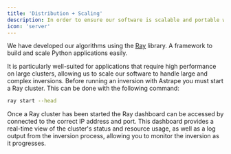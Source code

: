 ```yaml
---
title: 'Distribution + Scaling'
description: In order to ensure our software is scalable and portable we have developed an advanced distribution and scaling strategy.
icon: 'server'
---
```


We have developed our algorithms using the [Ray](https://docs.ray.io/en/latest/index.html) library. A framework to build and scale Python applications easily.

It is particularly well-suited for applications that require high performance on large clusters, allowing us to scale our software to handle large and complex inversions. Before running an inversion with Astrape you must start a Ray cluster. This can be done with the following command:

```bash
ray start --head
```

Once a Ray cluster has been started the Ray dashboard can be accessed by connected to the correct IP address and port.
This dashboard provides a real-time view of the cluster's status and resource usage, as well as a log output from the inversion process, allowing you to monitor the inversion as it progresses.
